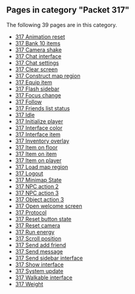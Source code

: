 <!-- DO NOT EDIT BELOW THIS LINE, OR CHANGE THIS COMMENT, CODE AUTOMATICALLY GENERATED BY category.sh -->
== '''Pages in category "Packet 317"''' ==
The following 39 pages are in this category.
* [[317 Animation reset]]
* [[317 Bank 10 items]]
* [[317 Camera shake]]
* [[317 Chat interface]]
* [[317 Chat settings]]
* [[317 Clear screen]]
* [[317 Construct map region]]
* [[317 Equip item]]
* [[317 Flash sidebar]]
* [[317 Focus change]]
* [[317 Follow]]
* [[317 Friends list status]]
* [[317 Idle]]
* [[317 Initialize player]]
* [[317 Interface color]]
* [[317 Interface item]]
* [[317 Inventory overlay]]
* [[317 Item on floor]]
* [[317 Item on item]]
* [[317 Item on player]]
* [[317 Load map region]]
* [[317 Logout]]
* [[317 Minimap State]]
* [[317 NPC action 2]]
* [[317 NPC action 3]]
* [[317 Object action 3]]
* [[317 Open welcome screen]]
* [[317 Protocol]]
* [[317 Reset button state]]
* [[317 Reset camera]]
* [[317 Run energy]]
* [[317 Scroll position]]
* [[317 Send add friend]]
* [[317 Send message]]
* [[317 Send sidebar interface]]
* [[317 Show interface]]
* [[317 System update]]
* [[317 Walkable interface]]
* [[317 Weight]]

